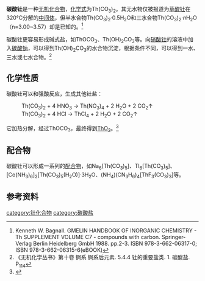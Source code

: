 {{chembox
| Reference = 
| Name = 碳酸钍
|CustomizedImage=[[File:Th4+.svg|File:Th4+.svg]][[File:Carbonat-Ion.svg|File:Carbonat-Ion.svg]][[File:Carbonat-Ion.svg|File:Carbonat-Ion.svg]]
| IUPACName = Thorium(IV) carbonate 
| OtherNames =
| Section1 = {{Chembox Identifiers
| CASNo = 19024-62-5
| CASNo_Ref = {{cascite|correct|CAS}}
  }}
| Section2 = {{Chembox Properties
| Formula = Th(CO<sub>3</sub>)<sub>2</sub>
| MolarMass = 352.06
| Appearance = 
| Density = 
| MeltingPt = 390℃（分解）<ref>Dell, R. M.; Wheeler, V. J. Reactivity Solids 5th. Intern. Symp., Munich, FRG, 1965, pp. 395-408</ref>
| BoilingPt = 
| Solubility = 难溶于水
 }}
| Section3 = {{Chembox Hazards
| EUClass = 放射性
| RPhases = 
| SPhases = 
| Autoignition = }}
}}
'''碳酸钍'''是一种[[无机化合物|无机化合物]]，[[化学式|化学式]]为Th(CO<sub>3</sub>)<sub>2</sub>。其无水物仅被报道为[[草酸钍|草酸钍]]在320℃分解的[[中间体|中间体]]，但半水合物Th(CO<sub>3</sub>)<sub>2</sub>·0.5H<sub>2</sub>O和三水合物Th(CO<sub>3</sub>)<sub>2</sub>·''n''H<sub>2</sub>O（n=3.00~3.57）却是已知的。<ref>Kenneth W. Bagnall. GMELIN HANDBOOK OF INORGANIC CHEMISTRY - Th SUPPLEMENT VOLUME C7 - compounds with carbon. Springer-Verlag Berlin Heidelberg GmbH 1988. pp.2-3. ISBN 978-3-662-06317-0; ISBN 978-3-662-06315-6(eBOOK)</ref>

碳酸钍更容易形成碱式盐，如ThOCO<sub>3</sub>、Th(OH)<sub>2</sub>CO<sub>3</sub>等。向[[硝酸钍|硝酸钍]]的溶液中加入[[碳酸钠|碳酸钠]]，可以得到Th(OH)<sub>2</sub>CO<sub>3</sub>的水合物沉淀，根据条件不同，可以得到一水、三水或七水合物。<ref>《无机化学丛书》第十卷 锕系 锕系后元素. 5.4.4 钍的重要盐类. 1. 碳酸盐. P<sub>114</sub></ref>

==化学性质==
碳酸钍可以和强酸反应，生成其他钍盐：
: Th(CO<sub>3</sub>)<sub>2</sub> + 4 HNO<sub>3</sub> → Th(NO<sub>3</sub>)<sub>4</sub> + 2 H<sub>2</sub>O + 2 CO<sub>2</sub>↑
: Th(CO<sub>3</sub>)<sub>2</sub> + 4 HCl → ThCl<sub>4</sub> + 2 H<sub>2</sub>O + 2 CO<sub>2</sub>↑
它加热分解，经过ThOCO<sub>3</sub>，最终得到[[二氧化钍|ThO<sub>2</sub>]]。<ref>{{cite journal|journal=Journal of Nuclear Materials|volume=303|issue=2-3|language=en|date=2002-06|pages=156–168|doi=10.1016/S0022-3115(02)00816-4|url=https://linkinghub.elsevier.com/retrieve/pii/S0022311502008164|title=Synthesis and characterization of nanocrystalline thoria obtained from thermally decomposed thorium carbonate|accessdate=2020-01-18|author=S. Dash, A. Singh, P.K. Ajikumar, H. Subramanian, M. Rajalakshmi, A.K. Tyagi, A.K. Arora, S.V. Narasimhan, Baldev Raj|archive-date=2018-07-02|archive-url=https://web.archive.org/web/20180702114024/https://linkinghub.elsevier.com/retrieve/pii/S0022311502008164|dead-url=no}}</ref>

==配合物==
碳酸钍可以形成一系列的[[配合物|配合物]]，如Na<sub>6</sub>[Th(CO<sub>3</sub>)<sub>5</sub>]、Tl<sub>6</sub>[Th(CO<sub>3</sub>)<sub>5</sub>]、[Co(NH<sub>3</sub>)<sub>6</sub>]<sub>2</sub>[Th(CO<sub>3</sub>)<sub>5</sub>(H<sub>2</sub>O)]·3H<sub>2</sub>O、(NH<sub>4</sub>)(CN<sub>3</sub>H<sub>6</sub>)<sub>4</sub>[ThF<sub>3</sub>(CO<sub>3</sub>)<sub>3</sub>]等。

==参考资料==
{{reflist}}
[[category:钍化合物|category:钍化合物]]
[[category:碳酸盐|category:碳酸盐]]